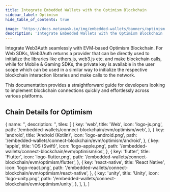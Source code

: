 ```yaml
---
title: Integrate Embedded Wallets with the Optimism Blockchain
sidebar_label: Optimism
hide_table_of_contents: true

image: 'https://docs.metamask.io/img/embedded-wallets/banners/optimism.png'
description: 'Integrate Embedded Wallets with the Optimism Blockchain | Embedded Wallets'
---
```



<SEO
  title="Integrate Embedded Wallets with the Optimism Blockchain"
  description="Integrate Embedded Wallets with the Optimism Blockchain | Embedded Wallets"
  image="https://docs.metamask.io/img/embedded-wallets/banners/optimism.png"
  slug="/embedded-wallets/connect-blockchain/evm/optimism"
/>

Integrate Web3Auth seamlessly with EVM-based Optimism Blockchain. For Web SDKs, Web3Auth returns a provider that can be directly used to initialize the libraries like ethers.js, web3.js etc. and make blockchain calls, while for Mobile & Gaming SDKs, the private key is available in the user scope which can be used in a similar way to initialize the respective blockchain interaction libraries and make calls to the network.

This documentation provides a straightforward guide for developers looking to implement blockchain connections quickly and effortlessly across various platforms.

## Chain Details for Optimism

<ChainDetailsOptimism />

  {
    name: '',
    description: '',
    tiles: [
      {
        key: 'web',
        title: 'Web',
        icon: 'logo-js.png',
        path: '/embedded-wallets/connect-blockchain/evm/optimism/web',
      },
      {
        key: 'android',
        title: 'Android (Kotlin)',
        icon: 'logo-android.png',
        path: '/embedded-wallets/connect-blockchain/evm/optimism/android',
      },
      {
        key: 'apple',
        title: 'iOS (Swift)',
        icon: 'logo-apple.png',
        path: '/embedded-wallets/connect-blockchain/evm/optimism/ios',
      },
      {
        key: 'flutter',
        title: 'Flutter',
        icon: 'logo-flutter.png',
        path: '/embedded-wallets/connect-blockchain/evm/optimism/flutter',
      },
      {
        key: 'react-native',
        title: 'React Native',
        icon: 'logo-react.png',
        path: '/embedded-wallets/connect-blockchain/evm/optimism/react-native',
      },
      {
        key: 'unity',
        title: 'Unity',
        icon: 'logo-unity.png',
        path: '/embedded-wallets/connect-blockchain/evm/optimism/unity',
      },
    ],
  },
]

<Tiles tileGroups={Optimism} />
